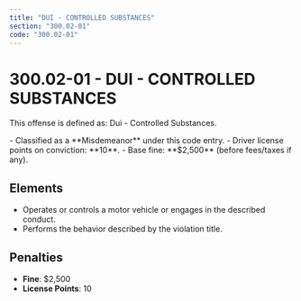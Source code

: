 ```yaml
---
title: "DUI - CONTROLLED SUBSTANCES"
section: "300.02-01"
code: "300.02-01"
---
```





# 300.02-01 - DUI - CONTROLLED SUBSTANCES

This offense is defined as: Dui - Controlled Substances.

<Aside type="caution" title="Charge Type: Misdemeanor">
- Classified as a **Misdemeanor** under this code entry.
- Driver license points on conviction: **10**.
- Base fine: **$2,500** (before fees/taxes if any).
</Aside>

## Elements
- Operates or controls a motor vehicle or engages in the described conduct.
- Performs the behavior described by the violation title.

## Penalties
- **Fine**: $2,500
- **License Points**: 10
